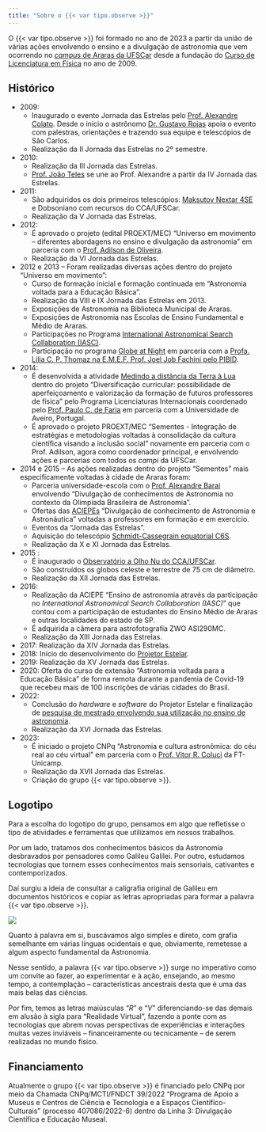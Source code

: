```yaml
---
title: "Sobre o {{< var tipo.observe >}}"
---
```


O {{< var tipo.observe >}} foi formado no ano de 2023 a partir da união de várias ações envolvendo o ensino e a divulgação de astronomia que vem ocorrendo no [*campus* de Araras da UFSCar](https://www.cca.ufscar.br/pt-br/pagina-inicial){.external} desde a fundação do [Curso de Licenciatura em Física](https://www.fisicaararas.ufscar.br/pt-br){.external} no ano de 2009.

## Histórico

- 2009: 
    - Inaugurado o evento Jornada das Estrelas pelo [Prof. Alexandre Colato](/equipe/professores/alexandre_colato.qmd). Desde o início o astrônomo [Dr. Gustavo Rojas](http://lattes.cnpq.br/8950200416337192){.external} apoia o evento com palestras, orientações e trazendo sua equipe e telescópios de São Carlos.
    - Realização da II Jornada das Estrelas no 2º semestre.
- 2010:
    - Realização da III Jornada das Estrelas.
    - [Prof. João Teles](/equipe/professores/joao_teles.qmd) se une ao Prof. Alexandre a partir da IV Jornada das Estrelas.
- 2011:
    - São adquiridos os dois primeiros telescópios: [Maksutov Nextar 4SE](/acervo/itens/nexstar4se/nexstar4se.qmd) e Dobsoniano com recursos do CCA/UFSCar.
    - Realização da V Jornada das Estrelas.
- 2012:
    - É aprovado o projeto (edital PROEXT/MEC) "Universo em movimento – diferentes abordagens no ensino e divulgação da astronomia" em parceria com o [Prof. Adilson de Oliveira](https://www.df.ufscar.br/adilson){.external}.
    - Realização da VI Jornada das Estrelas.
- 2012 e 2013 -- Foram realizadas diversas ações dentro do projeto "Universo em movimento": 
    - Curso de formação inicial e formação continuada em "Astronomia voltada para a Educação Básica".
    - Realização da VIII e IX Jornada das Estrelas em 2013.
    - Exposições de Astronomia na Biblioteca Municipal de Araras.
    - Exposições de Astronomia nas Escolas de Ensino Fundamental e Médio de Araras.
    - Participações no Programa [International Astronomical Search Collaboration (IASC)](http://iasc.cosmosearch.org/){.external}.
    - Participação no programa [Globe at Night](https://globeatnight.org/){.external} em parceria com a [Profa. Lilia C. P. Thomaz na E.M.E.F. Prof. Joel Job Fachini pelo PIBID](https://araras.sp.gov.br/noticias/11134){.external}.
- 2014:
    - É desenvolvida a atividade [Medindo a distância da Terra à Lua](https://www.researchgate.net/profile/Joao-Teles-De-Carvalho-Neto/publication/359802120_MEDINDO_A_DISTANCIA_DA_TERRA_A_LUA_UMA_PROPOSTA_FACTIVEL_PARA_O_ENSINO_MEDIO/links/624f21dad726197cfd43b681/MEDINDO-A-DISTANCIA-DA-TERRA-A-LUA-UMA-PROPOSTA-FACTIVEL-PARA-O-ENSINO-MEDIO.pdf){.external} dentro do projeto "Diversificação curricular: possibilidade de aperfeiçoamento e valorização da formação de futuros professores de física" pelo Programa Licenciaturas Internacionais coordenado pelo [Prof. Paulo C. de Faria](http://lattes.cnpq.br/3630521378837174){.external} em parceria com a Universidade de Aveiro, Portugal.
    - É aprovado o projeto PROEXT/MEC "Sementes - Integração de estratégias e metodologias voltadas à consolidação da cultura científica visando a inclusão social" novamente em parceria com o Prof. Adilson, agora como coordenador principal, e envolvendo ações e parcerias com todos os *campi* da UFSCar.
- 2014 e 2015 -- As ações realizadas dentro do projeto "Sementes" mais especificamente voltadas à cidade de Araras foram:
    - Parceria universidade-escola com o [Prof. Alexandre Barai](http://lattes.cnpq.br/5585999713845606){.external} envolvendo "Divulgação de conhecimentos de Astronomia no contexto da Olimpíada Brasileira de Astronomia".
    - Ofertas das [ACIEPEs](https://www.prograd.ufscar.br/docentes/aciepes){.external} “Divulgação de conhecimento de Astronomia e Astronáutica” voltadas a professores em formação e em exercício.
    - Eventos da "Jornada das Estrelas".
    - Aquisição do telescópio [Schmidt-Cassegrain equatorial C6S](/acervo/itens/c6-s/c6s.qmd).
    - Realização da X e XI Jornada das Estrelas.
- 2015 :
    - É inaugurado o [Observatório a Olho Nu do CCA/UFSCar](/atividades/observatorio/observatorio.qmd).
    - São construídos os globos celeste e terrestre de 75 cm de diâmetro.
    - Realização da XII Jornada das Estrelas.
- 2016:
    - Realização da ACIEPE "Ensino de astronomia através da participação no *International Astronomical Search Collaboration (IASC)*" que contou com a participação de estudantes do Ensino Médio de Araras e outras localidades do estado de SP.
    - É adquirida a câmera para astrofotografia ZWO ASI290MC.
    - Realização da XIII Jornada das Estrelas.
- 2017: Realização da XIV Jornada das Estrelas.
- 2018: Início do desenvolvimento do [Projetor Estelar](https://repositorio.ufscar.br/handle/ufscar/14067){.external}.
- 2019: Realização da XV Jornada das Estrelas.
- 2020: Oferta do curso de extensão "Astronomia voltada para a Educação Básica" de forma remota durante a pandemia de Covid-19 que recebeu mais de 100 inscrições de várias cidades do Brasil.
- 2022:
    - Conclusão do *hardware* e *software* do Projetor Estelar e finalização de [pesquisa de mestrado envolvendo sua utilização no ensino de astronomia](https://repositorio.ufscar.br/handle/ufscar/15728){.external}.
    - Realização da XVI Jornada das Estrelas.
- 2023: 
    - É iniciado o projeto CNPq "Astronomia e cultura astronômica: do céu real ao céu virtual" em parceria com o [Prof. Vitor R. Coluci](/equipe/professores/vitor_coluci.qmd) da FT-Unicamp.
    - Realização da XVII Jornada das Estrelas.
    - Criação do grupo {{< var tipo.observe >}}.

## Logotipo

Para a escolha do logotipo do grupo, pensamos em algo que refletisse o tipo de atividades e ferramentas que utilizamos em nossos trabalhos. 

Por um lado, tratamos dos conhecimentos básicos da Astronomia desbravados por pensadores como Galileu Galilei. Por outro, estudamos tecnologias que tornem esses conhecimentos mais sensoriais, cativantes e contemporizados.

Daí surgiu a ideia de consultar a caligrafia original de Galileu em documentos históricos e copiar as letras apropriadas para formar a palavra {{< var tipo.observe >}}.

![](logo_origem.png)

Quanto à palavra em si, buscávamos algo simples e direto, com grafia semelhante em várias línguas ocidentais e que, obviamente, remetesse a algum aspecto fundamental da Astronomia.

Nesse sentido, a palavra {{< var tipo.observe >}} surge no imperativo como um convite ao fazer, ao experimentar e à ação, ensejando, ao mesmo tempo, a contemplação -- características ancestrais desta que é uma das mais belas das ciências.

Por fim, temos as letras maiúsculas "*R*" e "*V*" diferenciando-se das demais em alusão à sigla para "Realidade Virtual", fazendo a ponte com as tecnologias que abrem novas perspectivas de experiências e interações muitas vezes inviáveis -- financeiramente ou tecnicamente -- de serem realizadas no mundo físico. 

## Financiamento

Atualmente o grupo {{< var tipo.observe >}} é financiado pelo CNPq por meio da Chamada CNPq/MCTI/FNDCT 39/2022 "Programa de Apoio a Museus e Centros de Ciência e Tecnologia e a Espaços Científico-Culturais" (processo 407086/2022-6) dentro da Linha 3: Divulgação Científica e Educação Museal.

